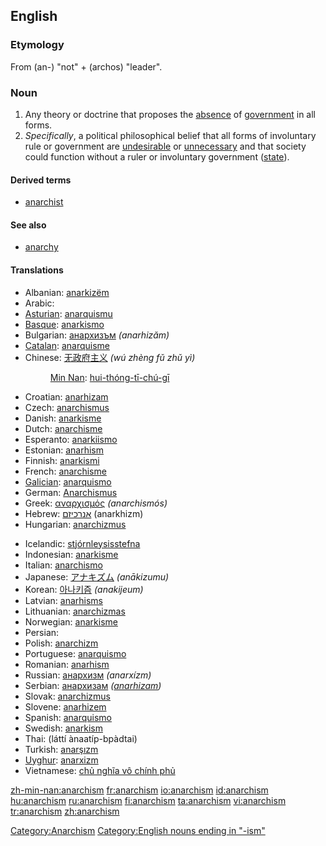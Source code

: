 ==English==

===Etymology===
From {{AGr.}} '''{{polytonic|[[ἀν-]]}}''' (an-) "not" + '''{{polytonic|[[ἀρχός]]}}''' (archos) "leader".

===Noun===
{{en-noun|-}}

# Any theory or doctrine that proposes the [[absence]] of [[government]] in all forms.
# ''Specifically'', a political philosophical belief that all forms of involuntary rule or government are [[undesirable]] or [[unnecessary]] and that society could function without a ruler or involuntary government ([[state]]).

====Derived terms====
* [[anarchist]]

====See also====
* [[anarchy]]

====Translations====
{{top}}
* Albanian: [[anarkizëm]]
* Arabic: {{Arab|[[الفوضوية]]}} {{f}}
* [[Asturian]]: [[anarquismu]] {{m}}
* [[Basque]]: [[anarkismo]]
* Bulgarian: [[анархизъм]] ''(anarhizăm)'' {{m}}
* [[Catalan]]: [[anarquisme]] {{m}}
* Chinese: [[无政府主义]] ''(wú zhèng fǔ zhǔ yì)''
*: [[Min Nan]]: [[hui-thóng-tī-chú-gī]]
* Croatian: [[anarhizam]] {{m}}
* Czech: [[anarchismus]] {{m}}
* Danish: [[anarkisme]]
* Dutch: [[anarchisme]]
* Esperanto: [[anarkiismo]]
* Estonian: [[anarhism]]
* Finnish: [[anarkismi]]
* French: [[anarchisme]] {{m}}
* [[Galician]]: [[anarquismo]] {{m}}
* German: [[Anarchismus]] {{m}}
* Greek: [[αναρχισμός]] ''(anarchismós)''
* Hebrew: [[אנרכיזם]] (anarkhizm) {{m}}
* Hungarian: [[anarchizmus]]
{{mid}}
* Icelandic: [[stjórnleysisstefna]]
* Indonesian: [[anarkisme]]
* Italian: [[anarchismo]] {{m}}
* Japanese: [[アナキズム]] ''(anākizumu)''
* Korean: [[아나키즘]] ''(anakijeum)''
* Latvian: [[anarhisms]]
* Lithuanian: [[anarchizmas]]
* Norwegian: [[anarkisme]]
* Persian: {{fa-Arab|[[دولت‌زدائی]]}}
* Polish: [[anarchizm]] {{m}}
* Portuguese: [[anarquismo]] {{m}}
* Romanian: [[anarhism]]
* Russian: [[анархизм]] ''(anarxízm)'' {{m}}
* Serbian: [[анархизам]] ''([[anarhizam]])'' {{m}}
* Slovak: [[anarchizmus]] {{m}}
* Slovene: [[anarhizem]] {{m}}
* Spanish: [[anarquismo]] {{m}}
* Swedish: [[anarkism]]
* Thai: {{Thai|[[ลัทธิอนาธิปไตย]]}} (láttí ànaatíp-bpàdtai)
* Turkish: [[anarşızm]]
* [[Uyghur]]: [[anarxizm]]
* Vietnamese: [[chủ nghĩa vô chính phủ]]
{{bottom}}

[[Category:Anarchism]]
[[Category:English nouns ending in "-ism"]]

[[zh-min-nan:anarchism]]
[[fr:anarchism]]
[[io:anarchism]]
[[id:anarchism]]
[[hu:anarchism]]
[[ru:anarchism]]
[[fi:anarchism]]
[[ta:anarchism]]
[[vi:anarchism]]
[[tr:anarchism]]
[[zh:anarchism]]